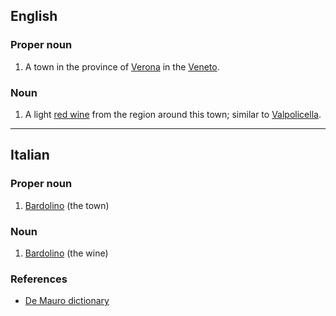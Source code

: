 {{also|bardolino}}

==English==

===Proper noun===
{{en-proper noun}}

# {{lb|en|uncountable}} A town in the province of [[Verona]] in the [[Veneto]].

===Noun===
{{en-noun}}

# {{lb|en|countable}} A light [[red wine]] from the region around this town; similar to [[Valpolicella]].

----

==Italian==

===Proper noun===
{{it-proper noun|m}}

# [[#English|Bardolino]] (the town)

===Noun===
{{it-noun|m}}

# [[#English|Bardolino]] (the wine)

===References===
* [http://www.demauroparavia.it/12347 De Mauro dictionary]